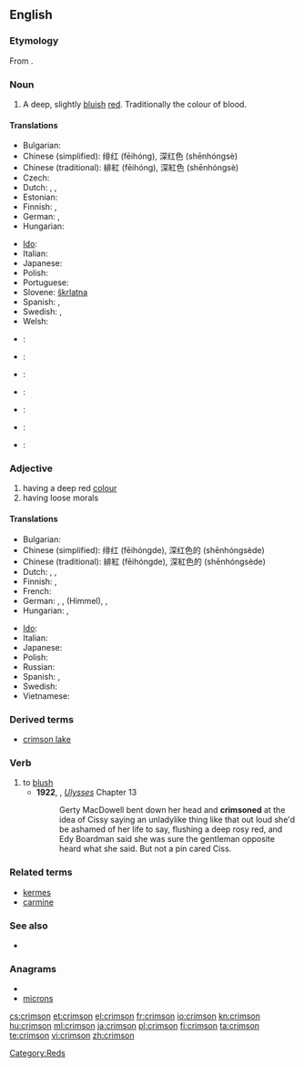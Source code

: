 {{wikipedia|dab=Crimson (disambiguation)|Crimson}}
==English==

===Etymology===
From {{etyl|fa}} {{fa-Arab|[[قرمز]]}}.

===Noun===
{{wikipedia}}
{{en-noun}}

# A deep, slightly [[blue|bluish]] [[red]]. Traditionally the colour of blood.
#: {{colour panel|DC143C}}

====Translations====
{{trans-top|colour}}
* Bulgarian: {{t|bg|пурпур|m}}
* Chinese (simplified): 绯红 (fēihóng), 深红色 (shēnhóngsè)
* Chinese (traditional): 緋紅 (fēihóng), 深紅色 (shēnhóngsè)
* Czech: {{t-|cs|karmínový}}
* Dutch: {{t+|nl|karmijnrood|n}}, {{t|nl|helrood|n}}, {{t|nl|dieprood|n}}
* Estonian: {{t-|et|karmiinpunane}}
* Finnish: {{t-|fi|verenpunainen}}, {{t-|fi|karmiininpunainen}}
* German: {{t|de|Purpur|n}}, {{t|de|Purpurrot|n}}
* Hungarian: {{t+|hu|karmazsin}}
{{trans-mid}}
* [[Ido]]: {{t+|io|karmezino|xs=Ido}}
* Italian: {{t+|it|cremisi}} {{inv}}
* Japanese: {{t|ja|深紅色|tr=しんくしょく, shinkushoku}}
* Polish: {{t+|pl|karmazyn|m}}
* Portuguese: {{t|pt|carmim}}
* Slovene: [[škrlatna]]
* Spanish: {{t-|es|carmín}}, {{t-|es|carmesí}}
* Swedish: {{t+|sv|karmosinröd}}, {{t-|sv|karmosin}}
* Welsh: {{t-|cy|rhudd|xs=Welsh}}
{{trans-bottom}}

{{checktrans-top}}
<!--Remove this section once all of the translations below have been moved into the tables above.-->
* {{ttbc|Catalan}}: {{t-|ca|carmesí}}
* {{ttbc|Hebrew}}: {{t+|he|ארגמן}}
* {{ttbc|Japanese}}: {{t-|ja|クリムゾン}}
* {{ttbc|Korean}}: {{t-|ko|심홍색|sc=Hang}}
{{trans-mid}}
* {{ttbc|Persian}}: {{t-|fa|زرشکی|xs=Persian}}
* {{ttbc|pt}}: {{t-|pt|carmesim}}
* {{ttbc|sr}}: {{t-|sr|гримизна боја|sc=Cyrl}}
{{trans-bottom}}

===Adjective===
{{en-adj}}

#  having a deep red [[color|colour]]
# having loose morals

====Translations====
{{trans-top|colour}}
* Bulgarian: {{t|bg|пурпурен}}
* Chinese (simplified): 绯红 (fēihóngde), 深红色的 (shēnhóngsède)
* Chinese (traditional): 緋紅 (fēihóngde), 深紅色的 (shēnhóngsède)
* Dutch: {{t+|nl|karmijnrood}}, {{t|nl|helrood}}, {{t|nl|dieprood}}
* Finnish: {{t-|fi|verenpunainen}}, {{t-|fi|karmiininpunainen}}
* French: {{t+|fr|cramoisi}}
* German: {{t|de|purpurn}}, {{t|de|purpurrot}}, {{t+|de|blutrot}} (Himmel), {{t|de|dunkelrot}},  {{t|de|karmesinrot}}
* Hungarian: {{t+|hu|karmazsin}}, {{t|hu|karmazsinvörös}}
{{trans-mid}}
* [[Ido]]: {{t+|io|karmezina|xs=Ido}}
* Italian: {{t+|it|cremisi}} {{inv}}
* Japanese: {{t|ja|深紅色|tr=しんくしょくの, shinkushoku no}}
* Polish: {{t+|pl|karmazynowy|m}}
* Russian: {{t|ru|пурпурный}}
* Spanish: {{t|es|carmín}}, {{t-|es|carmesí}}
* Swedish: {{t+|sv|karmosinröd}}
* Vietnamese: {{t-|vi|đỏ thắm|xs=Vietnamese}}
{{trans-bottom}}

{{trans-top|having loose morals}}
{{trans-mid}}
{{trans-bottom}}

===Derived terms===
* [[crimson lake]]

===Verb===
{{en-verb}}

# to [[blush]]
#* '''1922''', {{w|James Joyce}}, ''[[w:Ulysses (novel)|Ulysses]]'' Chapter 13
#*:Gerty MacDowell bent down her head and '''crimsoned''' at the idea of Cissy saying an unladylike thing like that out loud she'd be ashamed of her life to say, flushing a deep rosy red, and Edy Boardman said she was sure the gentleman opposite heard what she said. But not a pin cared Ciss.


===Related terms===
* [[kermes]]
* [[carmine]]

===See also===
* {{list|en|reds}}

===Anagrams===
* {{alphagram|cimnors}}
* [[microns#English|microns]]

[[Category:Reds]]

[[cs:crimson]]
[[et:crimson]]
[[el:crimson]]
[[fr:crimson]]
[[io:crimson]]
[[kn:crimson]]
[[hu:crimson]]
[[ml:crimson]]
[[ja:crimson]]
[[pl:crimson]]
[[fi:crimson]]
[[ta:crimson]]
[[te:crimson]]
[[vi:crimson]]
[[zh:crimson]]